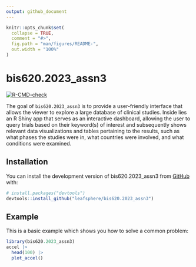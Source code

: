 ```yaml
---
output: github_document
---
```


<!-- README.md is generated from README.Rmd. Please edit that file -->

```r
knitr::opts_chunk$set(
  collapse = TRUE,
  comment = "#>",
  fig.path = "man/figures/README-",
  out.width = "100%"
)
```

# bis620.2023_assn3

<!-- badges: start -->
[![R-CMD-check](https://github.com/leafsphere/bis620.2023_assn3/actions/workflows/R-CMD-check.yaml/badge.svg)](https://github.com/leafsphere/bis620.2023_assn3/actions/workflows/R-CMD-check.yaml)
<!-- badges: end -->

The goal of `bis620.2023_assn3` is to provide a user-friendly interface that allows the viewer to explore a large database of clinical studies. Inside lies an R Shiny app that serves as an interactive dashboard, allowing the user to query trials based on their keyword(s) of interest and subsequently shows relevant data visualizations and tables pertaining to the results, such as what phases the studies were in, what countries were involved, and what conditions were examined. 


## Installation

You can install the development version of bis620.2023_assn3 from [GitHub](https://github.com/) with:

``` r
# install.packages("devtools")
devtools::install_github("leafsphere/bis620.2023_assn3")
```

## Example

This is a basic example which shows you how to solve a common problem:

```r
library(bis620.2023_assn3)
accel |> 
  head(100) |> 
  plot_accel()
```

